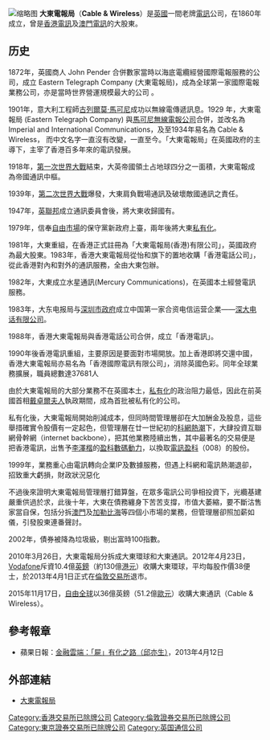 {{Refimprove|time=2018-03-18T08:20:59+00:00}}
[[File:Cable_&_Wireless_logo.png|缩略图]]
'''大東電報局'''（'''Cable & Wireless'''）是[[英國|英國]]一間老牌[[電訊|電訊]]公司，在1860年成立，曾是[[香港電訊|香港電訊]]及[[澳門電訊|澳門電訊]]的大股東。

==历史==
1872年，英國商人 John Pender 合併數家當時以海底電纜經營國際電報服務的公司，成立 Eastern Telegraph Company (大東電報局)，成為全球第一家國際電報業務公司，亦是當時世界營運規模最大的公司 。

​1901年，意大利工程師[[古列爾莫·馬可尼|古列爾莫·馬可尼]]成功以無線電傳遞訊息。1929 年，大東電報局 (Eastern Telegraph Company) 與[[馬可尼無線電報公司|馬可尼無線電報公司]]合併，並改名為 Imperial and International Communications，及至1934年易名為 Cable & Wireless， 而中文名字一直沒有改變，一直至今。「大東電報局」在英國政府的主導下，主宰了香港百多年來的電訊發展。

1918年，[[第一次世界大戰|第一次世界大戰]]結束，大英帝國領土占地球四分之一面積，大東電報成為帝國通訊中樞。

1939年，[[第二次世界大戰|第二次世界大戰]]爆發，大東肩負戰場通訊及破壞敵國通訊之責任。
 
1947年，[[英聯邦|英聯邦]]成立通訊委員會後，將大東收歸國有。

1979年，信奉[[自由市場|自由市場]]的保守黨新政府上臺，兩年後將大東[[私有化|私有化]]。

1981年，大東重組，在香港正式註冊為「大東電報局(香港)有限公司」，英國政府為最大股東。1983年，香港大東電報局從怡和旗下的置地收購「香港電話公司」，從此香港對內和對外的通訊服務，全由大東包辦。

1982年，大東成立水星通訊(Mercury Communications)，在英國本土經營電訊服務。

1983年，大东电报局与[[深圳市人民政府|深圳市政府]]成立中国第一家合资电信运营企業——[[深大电话|深大电话有限公司]]。

1988年，香港大東電報局與香港電話公司合併，成立「香港電訊」。
 
1990年後香港電訊重組，主要原因是要面對市場開放。加上香港即將交還中國，香港大東電報局亦易名為「香港國際電訊有限公司」，消除英國色彩。同年全球業務擴展，職員總數達37681人

由於大東電報局的大部分業務不在英國本土，[[私有化|私有化]]的政治阻力最低，因此在前英國首相[[戴卓爾夫人|戴卓爾夫人]]執政期間，成為首批被私有化的公司。

私有化後，大東電報局開始削減成本，但同時間管理層卻在大加酬金及股息，這些舉措確實令股價有一定起色，但管理層在廿一世紀初的[[科網熱潮|科網熱潮]]下，大肆投資互聯網骨幹網（internet backbone），把其他業務陸續出售，其中最著名的交易便是把香港電訊，出售予[[李澤楷|李澤楷]]的[[盈科數碼動力|盈科數碼動力]]，以換取[[電訊盈科|電訊盈科]]（008）的股份。

1999年，業務重心由電訊轉向企業IP及數據服務，但遇上科網和電訊熱潮退卻，招致重大虧損，財政狀況惡化

不過後來證明大東電報局管理層打錯算盤，在眾多電訊公司爭相投資下，光纜基建嚴重供過於求，此後十年，大東在債務纏身下苦苦支撐，市值大萎縮，要不斷沽售家當自保，包括分拆[[澳門|澳門]]及[[加勒比海|加勒比海]]等四個小市場的業務，但管理層卻照加薪如儀，引發股東連番聲討。

2002年，債券被降為垃圾級，剔出富時100指數。

2010年3月26日，大東電報局分拆成大東環球和大東通訊。2012年4月23日，[[Vodafone|Vodafone]]斥資10.4億[[英鎊|英鎊]]（約130億[[港元|港元]]）收購大東環球，平均每股作價38便士，於2013年4月1日正式在[[倫敦交易所|倫敦交易所]]退市。

2015年11月17日，[[自由全球|自由全球]]以36億英鎊（51.2億[[歐元|歐元]]）收購大東通訊（Cable & Wireless）。

== 參考報章 ==
* 蘋果日報：[http://hk.apple.nextmedia.com/financeestate/art/20130412/18225509 金融雲端：「屍」有化之路（邱亦生）]{{Wayback|url=http://hk.apple.nextmedia.com/financeestate/art/20130412/18225509 |date=20150501083311 }}，2013年4月12日

== 外部連結 ==
* [https://web.archive.org/web/20130327115838/http://www.cw.com/ 大東電報局]

[[Category:香港交易所已除牌公司|Category:香港交易所已除牌公司]]
[[Category:倫敦證券交易所已除牌公司|Category:倫敦證券交易所已除牌公司]]
[[Category:東京證券交易所已除牌公司|Category:東京證券交易所已除牌公司]]
[[Category:英国通信公司|Category:英国通信公司]]